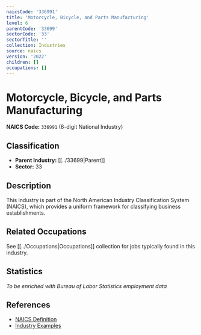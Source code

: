 ```yaml
---
naicsCode: '336991'
title: 'Motorcycle, Bicycle, and Parts Manufacturing'
level: 6
parentCode: '33699'
sectorCode: '33'
sectorTitle: ''
collection: Industries
source: naics
version: '2022'
children: []
occupations: []
---
```

# Motorcycle, Bicycle, and Parts Manufacturing

**NAICS Code:** `336991` (6-digit National Industry)

## Classification

- **Parent Industry:** [[../33699|Parent]]
- **Sector:** 33

## Description

This industry is part of the North American Industry Classification System (NAICS), which provides a uniform framework for classifying business establishments.

## Related Occupations

See [[../Occupations|Occupations]] collection for jobs typically found in this industry.

## Statistics

*To be enriched with Bureau of Labor Statistics employment data*

## References

- [NAICS Definition](https://www.census.gov/naics/)
- [Industry Examples](https://www.census.gov/naics/2022NAICS/)
